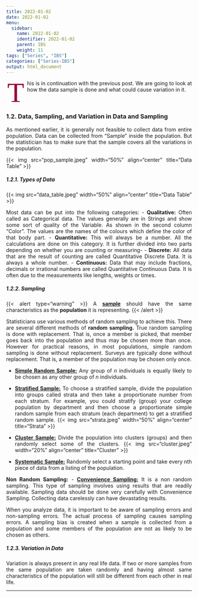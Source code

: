 ```yaml
---
title: 2022-01-02
date: 2022-01-02
menu:
  sidebar:
    name: 2022-01-02
    identifier: 2022-01-02
    parent: IBS
    weight: 11
tags: ["Series", "IBS"]
categories: ["Series-IBS"]
output: html_document
---
```

<span class="firstcharacter">T</span>his is in continuation with the previous post. We are going to look at how the data sample is done and what could cause variation in it.
</br>
</p>
</br>
</p>

### 1.2. Data, Sampling, and Variation in Data and Sampling

As mentioned earlier, it is generally not feasible to collect data from entire population. Data can be collected from "Sample" inside the population. But the statistician has to make sure that the sample covers all the variations in the population.

{{< img src="pop_sample.jpeg" width="50%" align="center" title="Data Table" >}}

##### 1.2.1. Types of Data

{{< img src="data_table.jpeg" width="50%" align="center" title="Data Table" >}}

Most data can be put into the following categories:
- **Qualitative:** Often called as Categorical data. The values generally are in Strings and show some sort of quality of the Variable. As shown in the second column "Color". The values are the names of the colours which define the color of that body part.
- **Quantitative:** This will always be a number. All the calculations are done on this category. It is further divided into two parts depending on whether you are counting or measuring-
    - **Discrete:** All data that are the result of counting are called Quantitative Discrete Data. It is always a whole number.
    - **Continuous:** Data that may include fractions, decimals or irrational numbers are called Quantitative Continuous Data. It is often due to the measurements like lengths, weights or times.


##### 1.2.2. Sampling

{{< alert type="warning" >}}
A <b><u>sample</b></u> should have the same characteristics as the <b>population</b> it is representing.
{{< /alert >}}

Statisticians use various methods of random sampling to achieve this. There are several different methods of **random sampling.** True random sampling is done with replacement. That is, once a member is picked, that member goes back into the population and thus may be chosen more than once. However for practical reasons, in most populations, simple random sampling is done without replacement. Surveys are typically done without replacement. That is, a member of the population may be chosen only once.

- <u>**Simple Random Sample:**</u> Any group of _n_ individuals is equally likely to be chosen as any other group of _n_ individuals.

- <u>**Stratified Sample:**</u> To choose a stratified sample, divide the population into groups called strata and then take a proportionate number from each stratum. For example, you could stratify (group) your college population by department and then choose a proportionate simple random sample from each stratum (each department) to get a stratified random sample. 
    {{< img src="strata.jpeg" width="50%" align="center" title="Strata" >}}

- <u>**Cluster Sample:**</u> Divide the population into clusters (groups) and then randomly select some of the clusters.
    {{< img src="cluster.jpeg" width="20%" align="center" title="Cluster" >}}

- <u>**Systematic Sample:**</u> Randomly select a starting point and take every nth piece of data from a listing of the population.


**Non Random Sampling:**
- <u>**Convenience Sampling:**</u> It is a non random sampling. This type of sampling involves using results that are readily available. Sampling data should be done very carefully with Convenience Sampling. Collecting data carelessly can have devastating results.


When you analyze data, it is important to be aware of sampling errors and non-sampling errors. The actual process of sampling causes sampling errors. A sampling bias is created when a sample is collected from a population and some members of the population are not as likely to be chosen as others.


##### 1.2.3. Variation in Data

Variation is always present in any real life data. If two or more samples from the same population are taken randomly and having almost same characteristics of the population will still be different from each other in real life. 


-------------------------------------------------------------------------------------
<style>
body {
text-align: justify
}
</style>

<style>
.firstcharacter {
  color: #903;
  float: left;
  font-family: Georgia;
  font-size: 75px;
  line-height: 60px;
  padding-top: 4px;
  padding-right: 8px;
  padding-left: 3px;
}
</style>

<style>
.comment {
  color: #999999;
  float: left;
  font-size: 12px;
  font-style: italic;
}
</style>
